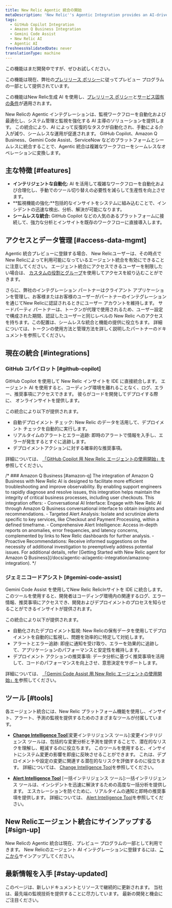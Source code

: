 ```yaml
---
title: New Relic Agentic 統合の開始
metaDescription: 'New Relic''s Agentic Integration provides an AI-driven solution to automate and optimize observability workflows, enhancing system management and monitoring'
tags:
  - GitHub Copilot Integration
  - Amazon Q Business Integration
  - Gemini Code Assist
  - New Relic AI
  - Agentic AI
freshnessValidatedDate: never
translationType: machine
---
```


<Callout title="プレビュー">
  この機能はまだ開発中ですが、ぜひお試しください。

  この機能は現在、弊社の[プレリリース ポリシー](/docs/licenses/license-information/referenced-policies/new-relic-pre-release-policy)に従ってプレビュー プログラムの一部として提供されています。

  この機能はNew Relic生成 AI を使用し、[プレリリース ポリシー](/docs/licenses/license-information/referenced-policies/new-relic-pre-release-policy)と[サービス固有の条件](https://newrelic.com/termsandconditions/service-specific)が適用されます。
</Callout>

New Relicの Agentic インテグレーションは、監視ワークフローを自動化および最適化し、システム管理と監視を強化する AI 主導のソリューションを提供します。 この統合により、AI によって反復的なタスクが自動化され、手動による介入が減り、シームレスな運用が促進されます。 GitHub Copilot、Amazon Q Business、Gemini Code Assist、ServiceNow などのプラットフォームとシームレスに統合することで、Agentic 統合は複雑なワークフローをシームレスなオペレーションに変換します。

## 主な特徴 [#features]

* **インテリジェントな自動化:** AI を活用して複雑なワークフローを自動化および合理化し、手動でのツール切り替えの必要性を減らして生産性を向上させます。
* **監視機能の強化:**包括的なインサイトをシステムに組み込むことで、インシデントの迅速な検出、分析、解決が可能になります。
* **シームレスな統合:** GitHub Copilot などの人気のあるプラットフォームに接続して、強力な分析とインサイトを既存のワークフローに直接導入します。

## アクセスとデータ管理 [#access-data-mgmt]

Agentic 統合プレビューに登録する場合、 New Relicユーザーは、その時点でNew Relicによって利用可能になっているエージェント統合を有効にできることに注意してください。 エージェント統合にアクセスできるユーザーを制限したい場合は、 [カスタムの役割とグループ](/docs/accounts/accounts-billing/new-relic-one-user-management/account-user-mgmt-tutorial/#roles)を使用してアクセスを絞り込むことができます。

さらに、弊社のインテグレーション パートナーはクライアント アプリケーションを管理し、お客様またはお客様のユーザーがパートナーのインテグレーションを通じてNew Relicに認証されるときにユーザー アカウントを維持します。 サードパーティ パートナーは、トークンが代理で使用されるため、ユーザー設定で構成された期間、認証したユーザーと同じレベルの New Relic へのアクセスを持ちます。この配置は、シームレスな統合と機能の提供に役立ちます。 詳細については、トークンの使用方法と管理方法を詳しく説明したパートナーのドキュメントを参照してください。

## 現在の統合 [#integrations]

### GitHub コパイロット [#github-copilot]

GitHub Copilot を使用して New Relic インサイトを IDE に直接統合します。 エージェント AI を使用すると、コーディング環境を離れることなく、ログ、エラー、推奨事項にアクセスできます。 彼らがコードを開発してデプロイする際に、 オンラインサイトを提供します。

この統合により以下が提供されます。

* 自動デプロイメント チェック: New Relic のデータを活用して、デプロイメント チェックを自動的に実行します。
* リアルタイムのアラートとエラー追跡: 即時のアラートで情報を入手し、エラーが発生するとすぐに追跡します。
* デプロイメントアクションに対する確率的な推奨事項。

詳細については、 [「GitHub Copilot 用 New Relic エージェントの使用開始」を](/docs/agentic-ai/agentic-integration/github-copilot-integration)参照してください。

/\* ### Amazon Q Business \[#amazon-q] The integration of Amazon Q Business with New Relic AI is designed to facilitate more efficient troubleshooting and improve observability. By enabling support engineers to rapidly diagnose and resolve issues, this integration helps maintain the integrity of critical business processes, including user checkouts. This integration offers: - Conversational AI Interface: Engage with New Relic AI through Amazon Q Business conversational interface to obtain insights and recommendations. - Targeted Alert Analysis: Isolate and scrutinize alerts specific to key services, like Checkout and Payment Processing, within a defined timeframe. - Comprehensive Alert Intelligence: Access in-depth reports on anomalies, error frequencies, and latency concerns, complemented by links to New Relic dashboards for further analysis. - Proactive Recommendations: Receive informed suggestions on the necessity of additional investigation to preemptively address potential issues. For additional details, refer \[Getting Started with New Relic agent for Amazon Q Business]\(/docs/agentic-ai/agentic-integration/amazonq-integration). \*/

### ジェミニコードアシスト [#gemini-code-assist]

Gemini Code Assist を使用してNew Relic RelicInサイトを IDE に統合します。 このツールを使用すると、開発者はコーディング環境内の関連するログ、エラー情報、推奨事項にアクセスでき、開発およびデプロイメントのプロセスを知らせることができるインサイトが提供されます。

この統合により以下が提供されます。

* 自動化されたデプロイメント監視: New Relicの保有データを使用してデプロイメントを自動的に監視し、問題を効率的に特定して対処します。
* アラートとエラー追跡: 即座に通知を受け取り、エラーを効果的に追跡して、アプリケーションのパフォーマンスと安定性を維持します。
* デプロイメント アクションの推奨事項: データ分析に基づく推奨事項を活用して、コードのパフォーマンスを向上させ、意思決定をサポートします。

詳細については、 [「Gemini Code Assist 用 New Relic エージェントの使用開始」を](/docs/agentic-ai/agentic-integration/gemini-integration)参照してください。

## ツール [#tools]

各エージェント統合には、New Relic プラットフォーム機能を使用し、インサイト、アラート、予測の監視を提供するためのさまざまなツールが付属しています。

* **[Change Intelligence Tool](/docs/agentic-ai/tools/change-intelligence-tool)**\[変更インテリジェンス ツール]:変更インテリジェンス ツールは、包括的な変更分析と予測を提供することで、潜在的なリスクを理解し、軽減するのに役立ちます。 このツールを使用すると、インサイトにシステム変更の影響を即座に反映させることができます。 これは、デプロイメントや設定の変更に関連する潜在的なリスクを評価するのに役立ちます。 詳細については、 [Change Intelligence Tool](/docs/agentic-ai/tools/change-intelligence-tool)を参照してください。

* **[Alert Intelligence Tool](/docs/agentic-ai/tools/alert-intelligence-tool)** \[一括インテリジェンス ツール]:一括インテリジェンス ツールは、インシデントを迅速に解決するための高度な一括分析を提供します。 エスカレーションを防ぐために、リアルタイムの通知と即時の推奨事項を提供します。 詳細については、 [Alert Intelligence Tool](/docs/agentic-ai/tools/alert-intelligence-tool)を参照してください。

## New Relicエージェント統合にサインアップする [#sign-up]

New Relicの Agentic 統合は現在、プレビュー プログラムの一部として利用できます。 New Relicのエージェント AI インテグレーションに登録するには、[ここから](https://one.newrelic.com/promotion-flow?state=d0158fb3-6148-4e91-cb2e-58c7af617432)サインアップしてください。

## 最新情報を入手 [#stay-updated]

このページは、新しいドキュメントとリソースで継続的に更新されます。 当社は、最先端の監視技術を提供することに尽力しています。 最新の開発と機会にご注目ください。